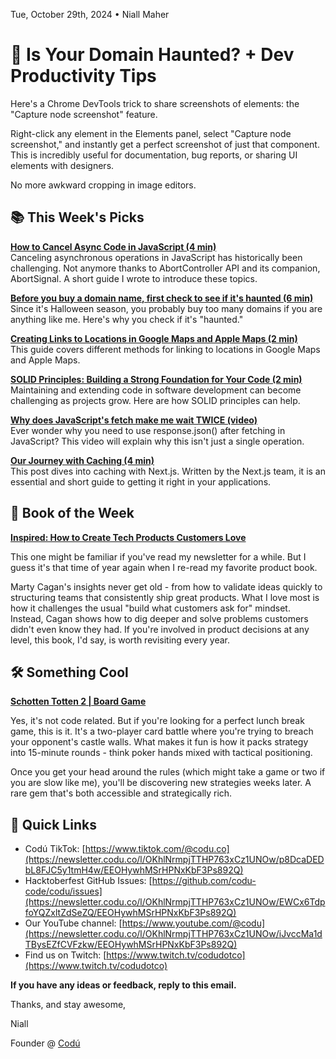 Tue, October 29th, 2024 • Niall Maher

# 🎃 Is Your Domain Haunted? + Dev Productivity Tips

Here's a Chrome DevTools trick to share screenshots of elements: the "Capture node screenshot" feature.

Right-click any element in the Elements panel, select "Capture node screenshot," and instantly get a perfect screenshot of just that component. This is incredibly useful for documentation, bug reports, or sharing UI elements with designers.

No more awkward cropping in image editors.

## 📚 This Week's Picks

**[How to Cancel Async Code in JavaScript (4 min)](https://www.codu.co/articles/how-to-cancel-async-code-in-javascript-k4ate_e8)**  
Canceling asynchronous operations in JavaScript has historically been challenging. Not anymore thanks to AbortController API and its companion, AbortSignal. A short guide I wrote to introduce these topics.

**[Before you buy a domain name, first check to see if it's haunted (6 min)](https://www.bryanbraun.com/2024/10/25/before-you-buy-a-domain-name-first-check-to-see-if-its-haunted/)**  
Since it's Halloween season, you probably buy too many domains if you are anything like me. Here's why you check if it's "haunted."

**[Creating Links to Locations in Google Maps and Apple Maps (2 min)](https://www.codu.co/articles/creating-links-to-locations-in-google-maps-and-apple-maps-eqj0ozor)**  
This guide covers different methods for linking to locations in Google Maps and Apple Maps.

**[SOLID Principles: Building a Strong Foundation for Your Code (2 min)](https://www.codu.co/articles/solid-principles-building-a-strong-foundation-for-your-code-fliy0v84)**  
Maintaining and extending code in software development can become challenging as projects grow. Here are how SOLID principles can help.

**[Why does JavaScript's fetch make me wait TWICE (video)](https://youtu.be/Ki64Cnyf_cA?si=JotsNJdMySFhV-82)**  
Ever wonder why you need to use response.json() after fetching in JavaScript? This video will explain why this isn't just a single operation.

**[Our Journey with Caching (4 min)](https://nextjs.org/blog/our-journey-with-caching)**  
This post dives into caching with Next.js. Written by the Next.js team, it is an essential and short guide to getting it right in your applications.

## 📖 Book of the Week

**[Inspired: How to Create Tech Products Customers Love](https://amzn.to/3Ai1D7k)**

This one might be familiar if you've read my newsletter for a while. But I guess it's that time of year again when I re-read my favorite product book.

Marty Cagan's insights never get old - from how to validate ideas quickly to structuring teams that consistently ship great products. What I love most is how it challenges the usual "build what customers ask for" mindset. Instead, Cagan shows how to dig deeper and solve problems customers didn't even know they had. If you're involved in product decisions at any level, this book, I'd say, is worth revisiting every year.

## 🛠️ Something Cool

**[Schotten Totten 2 | Board Game](https://amzn.to/3C6eQks)**

Yes, it's not code related. But if you're looking for a perfect lunch break game, this is it. It's a two-player card battle where you're trying to breach your opponent's castle walls. What makes it fun is how it packs strategy into 15-minute rounds - think poker hands mixed with tactical positioning.

Once you get your head around the rules (which might take a game or two if you are slow like me), you'll be discovering new strategies weeks later. A rare gem that's both accessible and strategically rich.

## 🔗 Quick Links

- Codú TikTok: [https://www.tiktok.com/@codu.co](https://newsletter.codu.co/l/OKhlNrmpjTTHP763xCz1UNOw/p8DcaDEDbL8FJC5y1tmH4w/EEOHywhMSrHPNxKbF3Ps892Q)
- Hacktoberfest GitHub Issues: [https://github.com/codu-code/codu/issues](https://newsletter.codu.co/l/OKhlNrmpjTTHP763xCz1UNOw/EWCx6TdpfoYQZxltZdSeZQ/EEOHywhMSrHPNxKbF3Ps892Q)
- Our YouTube channel: [https://www.youtube.com/@codu](https://newsletter.codu.co/l/OKhlNrmpjTTHP763xCz1UNOw/iJvccMa1dTBysEZfCVFzkw/EEOHywhMSrHPNxKbF3Ps892Q)
- Find us on Twitch: [https://www.twitch.tv/codudotco](https://www.twitch.tv/codudotco)

**If you have any ideas or feedback, reply to this email.**

Thanks, and stay awesome,

Niall

Founder @ [Codú](https://www.codu.co/?ref=newsletter)
